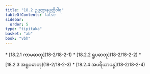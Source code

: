 ```yaml
---
title: "18.2 ဥပ္ပတ္တာနုပ္ပတ္တိဝါရ"
tableOfContents: false
sidebar:
  order: 5
type: "tipitaka"
basket: "ab"
book: "vbh"
---
```



<DynamicBreadcrumb />



<TableOfContents book="vbh" section="18.2">
* [18.2.1 ကာမဓာတု](18-2/18-2-1)
* [18.2.2 ရူပဓာတု](18-2/18-2-2)
* [18.2.3 အရူပဓာတု](18-2/18-2-3)
* [18.2.4 အပရိယာပန္န](18-2/18-2-4)
</TableOfContents>